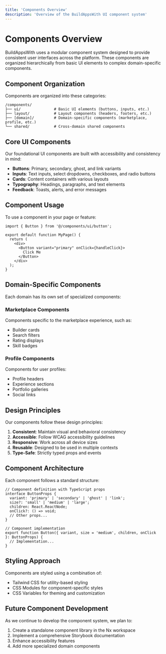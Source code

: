 ```yaml
---
title: 'Components Overview'
description: 'Overview of the BuildAppsWith UI component system'
---
```


# Components Overview

BuildAppsWith uses a modular component system designed to provide consistent user interfaces across the platform. These components are organized hierarchically from basic UI elements to complex domain-specific components.

## Component Organization

Components are organized into these categories:

```
/components/
├── ui/               # Basic UI elements (buttons, inputs, etc.)
├── layout/           # Layout components (headers, footers, etc.)
├── [domain]/         # Domain-specific components (marketplace, profile, etc.)
└── shared/           # Cross-domain shared components
```

## Core UI Components

Our foundational UI components are built with accessibility and consistency in mind:

- **Buttons**: Primary, secondary, ghost, and link variants
- **Inputs**: Text inputs, select dropdowns, checkboxes, and radio buttons
- **Cards**: Content containers with various layouts
- **Typography**: Headings, paragraphs, and text elements
- **Feedback**: Toasts, alerts, and error messages

## Component Usage

To use a component in your page or feature:

```tsx
import { Button } from '@/components/ui/button';

export default function MyPage() {
  return (
    <div>
      <Button variant="primary" onClick={handleClick}>
        Click Me
      </Button>
    </div>
  );
}
```

## Domain-Specific Components

Each domain has its own set of specialized components:

### Marketplace Components

Components specific to the marketplace experience, such as:

- Builder cards
- Search filters
- Rating displays
- Skill badges

### Profile Components

Components for user profiles:

- Profile headers
- Experience sections
- Portfolio galleries
- Social links

## Design Principles

Our components follow these design principles:

1. **Consistent**: Maintain visual and behavioral consistency
2. **Accessible**: Follow WCAG accessibility guidelines
3. **Responsive**: Work across all device sizes
4. **Reusable**: Designed to be used in multiple contexts
5. **Type-Safe**: Strictly typed props and events

## Component Architecture

Each component follows a standard structure:

```tsx
// Component definition with TypeScript props
interface ButtonProps {
  variant: 'primary' | 'secondary' | 'ghost' | 'link';
  size?: 'small' | 'medium' | 'large';
  children: React.ReactNode;
  onClick?: () => void;
  // Other props...
}

// Component implementation
export function Button({ variant, size = 'medium', children, onClick }: ButtonProps) {
  // Implementation...
}
```

## Styling Approach

Components are styled using a combination of:

- Tailwind CSS for utility-based styling
- CSS Modules for component-specific styles
- CSS Variables for theming and customization

## Future Component Development

As we continue to develop the component system, we plan to:

1. Create a standalone component library in the Nx workspace
2. Implement a comprehensive Storybook documentation
3. Enhance accessibility features
4. Add more specialized domain components
